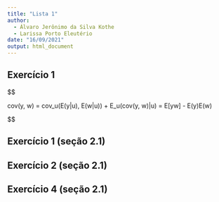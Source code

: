 ```yaml
---
title: "Lista 1"
author: 
  - Álvaro Jerônimo da Silva Kothe
  - Larissa Porto Eleutério
date: "16/09/2021"
output: html_document
---
```



## Exercício 1

$$

cov(y, w) = cov_u(E(y|u), E(w|u)) + E_u(cov(y, w)|u) = E[yw] - E(y)E(w)

$$

## Exercício 1 (seção 2.1)


## Exercício 2 (seção 2.1)


## Exercício 4 (seção 2.1)




